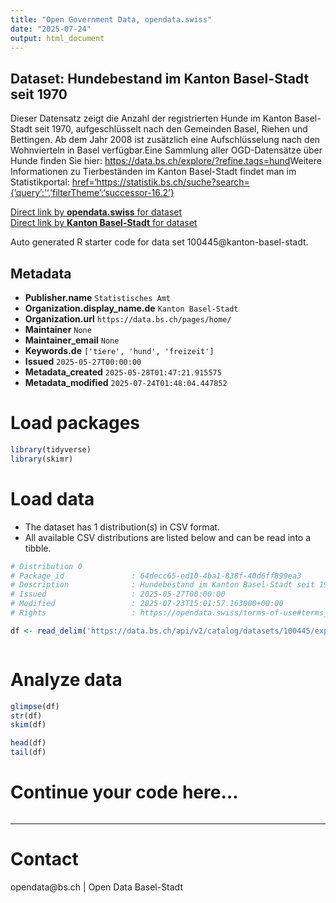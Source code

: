 ```yaml
---
title: "Open Government Data, opendata.swiss"
date: "2025-07-24"
output: html_document
---
```


## Dataset: Hundebestand im Kanton Basel-Stadt seit 1970

Dieser Datensatz zeigt die Anzahl der registrierten Hunde im Kanton Basel-Stadt seit 1970, aufgeschlüsselt nach den Gemeinden Basel, Riehen und Bettingen. Ab dem Jahr 2008 ist zusätzlich eine Aufschlüsselung nach den Wohnvierteln in Basel verfügbar.Eine Sammlung aller OGD-Datensätze über Hunde finden Sie hier: [https://data.bs.ch/explore/?refine.tags=hund](https://data.bs.ch/explore/?refine.tags=hund)Weitere Informationen zu Tierbeständen im Kanton Basel-Stadt findet man im Statistikportal: [href='https://statistik.bs.ch/suche?search={'query':'','filterTheme':'successor-16.2'}](https://statistik.bs.ch/suche?search={'query':'','filterTheme':'successor-16.2'})

[Direct link by **opendata.swiss** for dataset](https://opendata.swiss/de/dataset/hundebestand-im-kanton-basel-stadt-seit-1970)<br>
[Direct link by **Kanton Basel-Stadt** for dataset](https://data.bs.ch/explore/dataset/100445/)

Auto generated R starter code for data set 100445@kanton-basel-stadt.

## Metadata

- **Publisher.name** `Statistisches Amt`
- **Organization.display_name.de** `Kanton Basel-Stadt`
- **Organization.url** `https://data.bs.ch/pages/home/`
- **Maintainer** `None`
- **Maintainer_email** `None`
- **Keywords.de** `['tiere', 'hund', 'freizeit']`
- **Issued** `2025-05-27T00:00:00`
- **Metadata_created** `2025-05-28T01:47:21.915575`
- **Metadata_modified** `2025-07-24T01:48:04.447852`


# Load packages

```r

library(tidyverse)
library(skimr)

```

# Load data

-   The dataset has 1 distribution(s) in CSV format.
-   All available CSV distributions are listed below and can be read into a tibble.

```r

# Distribution 0
# Package_id               : 64decc65-ed10-4ba1-838f-40d6ff899ea3
# Description              : Hundebestand im Kanton Basel-Stadt seit 1970 (csv)
# Issued                   : 2025-05-27T00:00:00
# Modified                 : 2025-07-23T15:01:57.163000+00:00
# Rights                   : https://opendata.swiss/terms-of-use#terms_by

df <- read_delim('https://data.bs.ch/api/v2/catalog/datasets/100445/exports/csv?use_labels=true')



```

# Analyze data

```r

glimpse(df)
str(df)
skim(df)

head(df)
tail(df)

```

# Continue your code here...

```r

```

------------------------------------------------------------------------

# Contact

opendata@bs.ch | Open Data Basel-Stadt
